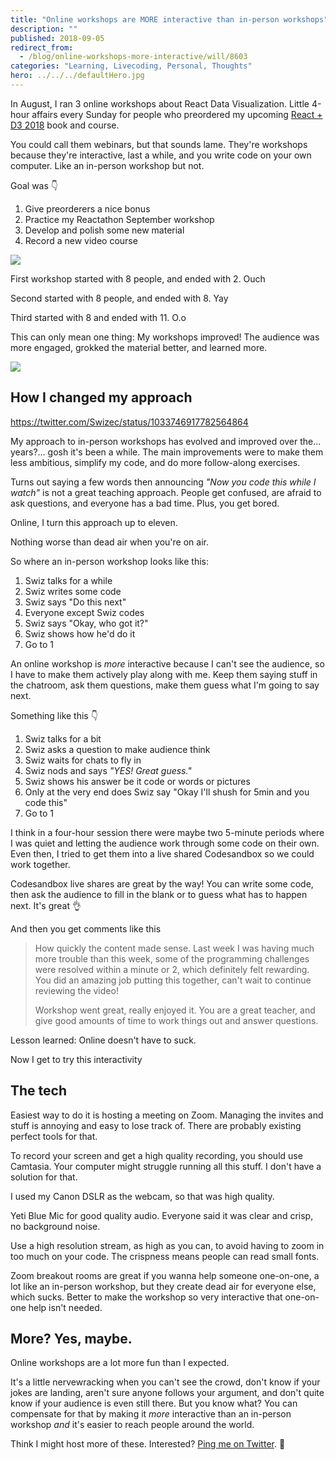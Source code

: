 ```yaml
---
title: "Online workshops are MORE interactive than in-person workshops"
description: ""
published: 2018-09-05
redirect_from:
  - /blog/online-workshops-more-interactive/will/8603
categories: "Learning, Livecoding, Personal, Thoughts"
hero: ../../../defaultHero.jpg
---
```


In August, I ran 3 online workshops about React Data Visualization. Little 4-hour affairs every Sunday for people who preordered my upcoming [React + D3 2018](https://gumroad.com/l/pMtnZ) book and course.

You could call them webinars, but that sounds lame. They're workshops because they're interactive, last a while, and you write code on your own computer. Like an in-person workshop but not.

Goal was 👇

1.  Give preorderers a nice bonus
2.  Practice my Reactathon September workshop
3.  Develop and polish some new material
4.  Record a new video course

![](https://swizec.com/blog/wp-content/uploads/2018/09/CleanShot_2018-08-26-1024x576.png)

First workshop started with 8 people, and ended with 2. Ouch

Second started with 8 people, and ended with 8. Yay

Third started with 8 and ended with 11. O.o

This can only mean one thing: My workshops improved! The audience was more engaged, grokked the material better, and learned more.

![](https://swizec.com/blog/wp-content/uploads/2018/09/success-kid.jpg)

## How I changed my approach

https://twitter.com/Swizec/status/1033746917782564864

My approach to in-person workshops has evolved and improved over the… years?… gosh it's been a while. The main improvements were to make them less ambitious, simplify my code, and do more follow-along exercises.

Turns out saying a few words then announcing _"Now you code this while I watch"_ is not a great teaching approach. People get confused, are afraid to ask questions, and everyone has a bad time. Plus, you get bored.

Online, I turn this approach up to eleven.

Nothing worse than dead air when you're on air.

So where an in-person workshop looks like this:

1.  Swiz talks for a while
2.  Swiz writes some code
3.  Swiz says "Do this next"
4.  Everyone except Swiz codes
5.  Swiz says "Okay, who got it?"
6.  Swiz shows how he'd do it
7.  Go to 1

An online workshop is _more_ interactive because I can't see the audience, so I have to make them actively play along with me. Keep them saying stuff in the chatroom, ask them questions, make them guess what I'm going to say next.

Something like this 👇

1.  Swiz talks for a bit
2.  Swiz asks a question to make audience think
3.  Swiz waits for chats to fly in
4.  Swiz nods and says _"YES! Great guess."_
5.  Swiz shows his answer be it code or words or pictures
6.  Only at the very end does Swiz say "Okay I'll shush for 5min and you code this"
7.  Go to 1

I think in a four-hour session there were maybe two 5-minute periods where I was quiet and letting the audience work through some code on their own. Even then, I tried to get them into a live shared Codesandbox so we could work together.

Codesandbox live shares are great by the way! You can write some code, then ask the audience to fill in the blank or to guess what has to happen next. It's great 👌

And then you get comments like this

> How quickly the content made sense. Last week I was having much more trouble than this week, some of the programming challenges were resolved within a minute or 2, which definitely felt rewarding. You did an amazing job putting this together, can't wait to continue reviewing the video!
>
> Workshop went great, really enjoyed it. You are a great teacher, and give good amounts of time to work things out and answer questions.

Lesson learned: Online doesn't have to suck.

Now I get to try this interactivity

## The tech

Easiest way to do it is hosting a meeting on Zoom. Managing the invites and stuff is annoying and easy to lose track of. There are probably existing perfect tools for that.

To record your screen and get a high quality recording, you should use Camtasia. Your computer might struggle running all this stuff. I don't have a solution for that.

I used my Canon DSLR as the webcam, so that was high quality.

Yeti Blue Mic for good quality audio. Everyone said it was clear and crisp, no background noise.

Use a high resolution stream, as high as you can, to avoid having to zoom in too much on your code. The crispness means people can read small fonts.

Zoom breakout rooms are great if you wanna help someone one-on-one, a lot like an in-person workshop, but they create dead air for everyone else, which sucks. Better to make the workshop so very interactive that one-on-one help isn't needed.

## More? Yes, maybe.

Online workshops are a lot more fun than I expected.

It's a little nervewracking when you can't see the crowd, don't know if your jokes are landing, aren't sure anyone follows your argument, and don't quite know if your audience is even still there. But you know what? You can compensate for that by making it _more_ interactive than an in-person workshop _and_ it's easier to reach people around the world.

Think I might host more of these. Interested? [Ping me on Twitter](http://twitter.com/swizec). 🤙
